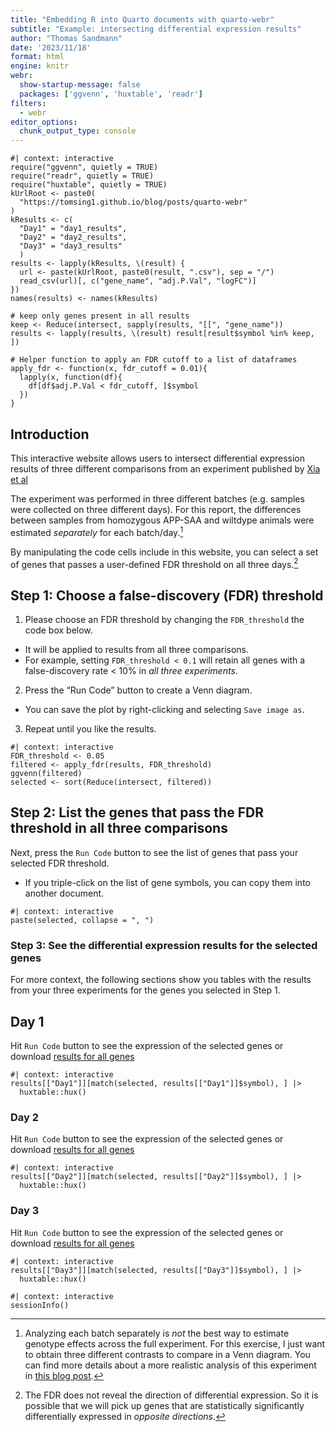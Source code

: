 ```yaml
---
title: "Embedding R into Quarto documents with quarto-webr"
subtitle: "Example: intersecting differential expression results"
author: "Thomas Sandmann"
date: '2023/11/18'
format: html
engine: knitr
webr: 
  show-startup-message: false
  packages: ['ggvenn', 'huxtable', 'readr']
filters:
  - webr
editor_options: 
  chunk_output_type: console
---
```


```webr-r
#| context: interactive
require("ggvenn", quietly = TRUE)
require("readr", quietly = TRUE)
require("huxtable", quietly = TRUE)
kUrlRoot <- paste0(
  "https://tomsing1.github.io/blog/posts/quarto-webr"
)
kResults <- c(
  "Day1" = "day1_results",
  "Day2" = "day2_results",
  "Day3" = "day3_results"
  )
results <- lapply(kResults, \(result) {
  url <- paste(kUrlRoot, paste0(result, ".csv"), sep = "/")
  read_csv(url)[, c("gene_name", "adj.P.Val", "logFC")]
})
names(results) <- names(kResults)

# keep only genes present in all results
keep <- Reduce(intersect, sapply(results, "[[", "gene_name"))
results <- lapply(results, \(result) result[result$symbol %in% keep, ])

# Helper function to apply an FDR cutoff to a list of dataframes
apply_fdr <- function(x, fdr_cutoff = 0.01){
  lapply(x, function(df){
    df[df$adj.P.Val < fdr_cutoff, ]$symbol
  })
}
```
  
## Introduction

This interactive website allows users to intersect differential expression
results of three different comparisons from an experiment published by 
[Xia et al](https://www.biorxiv.org/content/10.1101/2021.01.19.426731v1)

The experiment was performed in three different batches (e.g. samples were
collected on three different days). For this report, the differences
between samples from homozygous APP-SAA and wiltdype animals were estimated
_separately_ for each batch/day.[^1]

[^1]: Analyzing each batch separately is _not_ the best way to estimate genotype
effects across the full experiment. For this exercise, I just want to obtain
three different contrasts to compare in a Venn diagram. You can find more
details about a more realistic analysis of this experiment in 
[this blog post](https://tomsing1.github.io/blog/posts/nextflow-core-quantseq-3-xia/).

By manipulating the code cells include in this website, you can select
a set of genes that passes a user-defined FDR threshold on all three days.[^2]

[^2]: The FDR does not reveal the direction of differential expression. So it
is possible that we will pick up genes that are statistically significantly
differentially expressed in _opposite directions_.

## Step 1: Choose a false-discovery (FDR) threshold 

1. Please choose an FDR threshold by changing the `FDR_threshold` the code
  box below.
  
  - It will be applied to results from all three comparisons.
  - For example, setting `FDR_threshold < 0.1` will retain all genes with a
    false-discovery rate < 10% in _all three experiments_.

2. Press the "Run Code" button to create a Venn diagram.

  - You can save the plot by right-clicking and selecting `Save image as`.
  
3. Repeat until you like the results.

```webr-r
#| context: interactive
FDR_threshold <- 0.05
filtered <- apply_fdr(results, FDR_threshold)
ggvenn(filtered)
selected <- sort(Reduce(intersect, filtered))
```

## Step 2: List the genes that pass the FDR threshold in all three comparisons

Next, press the `Run Code` button to see the list of genes that pass your 
selected FDR threshold.

- If you triple-click on the list of gene symbols, you can copy them into
  another document.

```webr-r
#| context: interactive
paste(selected, collapse = ", ")
```

### Step 3: See the differential expression results for the selected genes

For more context, the following sections show you tables with the results
from your three experiments for the genes you selected in Step 1.

## Day 1

Hit `Run Code` button to see the expression of the selected genes 
or download [results for all genes](https://tomsing1.github.io/blog/posts/quarto-webr/day1_results.csv.gz)

```webr-r
#| context: interactive
results[["Day1"]][match(selected, results[["Day1"]]$symbol), ] |>
  huxtable::hux()
```

### Day 2

Hit `Run Code` button to see the expression of the selected genes 
or download [results for all genes](https://tomsing1.github.io/blog/posts/quarto-webr/day2_results.csv.gz)

```webr-r
#| context: interactive
results[["Day2"]][match(selected, results[["Day2"]]$symbol), ] |>
  huxtable::hux()
```

### Day 3

Hit `Run Code` button to see the expression of the selected genes 
or download [results for all genes](https://tomsing1.github.io/blog/posts/quarto-webr/day3_results.csv.gz)

```webr-r
#| context: interactive
results[["Day3"]][match(selected, results[["Day3"]]$symbol), ] |>
  huxtable::hux()
```

```webr-r
#| context: interactive
sessionInfo()
```
